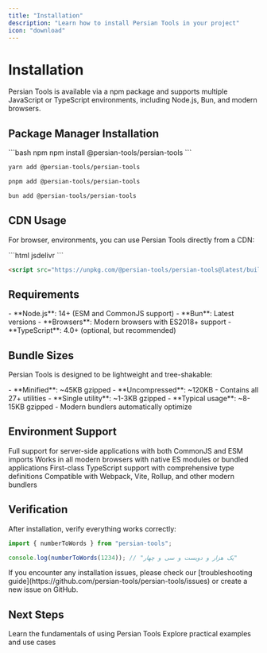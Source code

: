 ```yaml
---
title: "Installation"
description: "Learn how to install Persian Tools in your project"
icon: "download"
---
```


# Installation

Persian Tools is available via a npm package and supports multiple JavaScript or TypeScript environments, including Node.js, Bun, and modern browsers.

## Package Manager Installation

<CodeGroup>
```bash npm
npm install @persian-tools/persian-tools
```

```bash yarn
yarn add @persian-tools/persian-tools
```

```bash pnpm
pnpm add @persian-tools/persian-tools
```

```bash bun
bun add @persian-tools/persian-tools
```

</CodeGroup>

## CDN Usage

For browser, environments, you can use Persian Tools directly from a CDN:

<CodeGroup>
```html jsdelivr
<script src="https://cdn.jsdelivr.net/npm/@persian-tools/persian-tools@latest/build/cjs/persian-tools.js"></script>
```

```html unpkg
<script src="https://unpkg.com/@persian-tools/persian-tools@latest/build/cjs/persian-tools.js"></script>
```

</CodeGroup>

## Requirements

<Card title="Compatibility" icon="check-circle">
	- **Node.js**: 14+ (ESM and CommonJS support) - **Bun**: Latest versions - **Browsers**: Modern browsers with ES2018+
	support - **TypeScript**: 4.0+ (optional, but recommended)
</Card>

## Bundle Sizes

Persian Tools is designed to be lightweight and tree-shakable:

<AccordionGroup>
  <Accordion title="📦 Full Bundle" icon="package">
    - **Minified**: ~45KB gzipped
    - **Uncompressed**: ~120KB
    - Contains all 27+ utilities
  </Accordion>

  <Accordion title="🌳 Tree-Shaken" icon="tree">
    - **Single utility**: ~1-3KB gzipped
    - **Typical usage**: ~8-15KB gzipped
    - Modern bundlers automatically optimize
  </Accordion>
</AccordionGroup>

## Environment Support

<CardGroup cols={2}>
	<Card title="Node.js & Bun" icon="server">
		Full support for server-side applications with both CommonJS and ESM imports
	</Card>
	<Card title="Browsers" icon="globe">
		Works in all modern browsers with native ES modules or bundled applications
	</Card>
	<Card title="TypeScript" icon="code">
		First-class TypeScript support with comprehensive type definitions
	</Card>
	<Card title="Bundlers" icon="box">
		Compatible with Webpack, Vite, Rollup, and other modern bundlers
	</Card>
</CardGroup>

## Verification

After installation, verify everything works correctly:

```typescript
import { numberToWords } from "persian-tools";

console.log(numberToWords(1234)); // "یک هزار و دویست و سی و چهار"
```

<Note>
	If you encounter any installation issues, please check our [troubleshooting
	guide](https://github.com/persian-tools/persian-tools/issues) or create a new issue on GitHub.
</Note>

## Next Steps

<CardGroup cols={2}>
	<Card title="Basic Usage" icon="play" href="/getting-started/usage">
		Learn the fundamentals of using Persian Tools
	</Card>
	<Card title="Examples" icon="code-simple" href="/getting-started/examples">
		Explore practical examples and use cases
	</Card>
</CardGroup>

